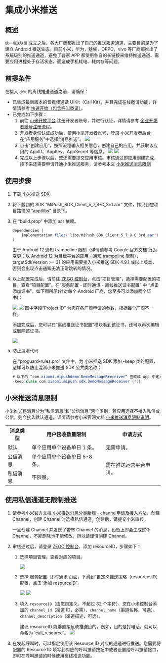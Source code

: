 # 集成小米推送


## 概述

`统一推送联盟` 成立之后，各大厂商都推出了自己的推送服务通道，主要目的是为了建立 Android 推送生态。目前小米，华为，魅族，OPPO，vivo 等厂商都推出了系统级别的推送通道，避免了各家 APP 都使用各自的长链接来维持推送通道、需要应用进程处于存活状态，而造成手机耗电、耗内存等问题。

## 前提条件

在接入 `小米` 的离线推送通道之前，请确保：

- 已集成最新版本的音视频通话 UIKit（Call Kit），并且完成在线邀请功能，详情请参考 [快速开始（包含呼叫邀请）](./../Quick%20start%20(with%20call%20invitation).mdx)。
- 已完成如下步骤：
    1. 前往 <a href="https://dev.mi.com/console/appservice/push.html" target="_blank" rel="noreferrer noopener">小米开放平台</a> 注册开发者账号，并进行认证，详情请参考 <a href="https://dev.mi.com/console/doc/detail?pId=848" target="_blank" rel="noreferrer noopener">企业开发者账号注册流程</a>。
    2. 开发者身份认证成功后，使用小米开发者账号，登录 <a href="https://dev.mi.com/console/man/" target="_blank" rel="noreferrer noopener">小米开发者后台</a>，在“应用服务”中选择“消息推送”。
        <Frame width="512" height="auto" caption=""><img src="https://storage.zego.im/sdk-doc/Pics/ZIM/OfflinePush/xiaomi2.png" /></Frame>
    3. 点击“创建应用”，按照流程输入相关信息，创建自己的应用，并获取该应用的 AppID、AppKey、AppSecret 等信息。
        <Frame width="512" height="auto" caption=""><img src="https://storage.zego.im/sdk-doc/Pics/ZIM/OfflinePush/xiaomi3.png" /></Frame>
        <Frame width="512" height="auto" caption=""><img src="https://storage.zego.im/sdk-doc/Pics/ZIM/OfflinePush/xiaomi4.png" /></Frame>
    4. 完成以上步骤以后，您还需要提交应用审核。审核通过即应用创建完成，接下来还需要申请开通小米推送服务，请参考本文 [小米推送消息限制](#小米推送消息限制)

## 使用步骤

1. 下载 [小米推送 SDK](https://storage.zego.im/zpns/sdk/xiaomi/MiPush_SDK_Client_5_7_8-C_3rd.aar)。

2. 将下载到的 SDK “MiPush_SDK_Client_5_7_8-C_3rd.aar” 文件，拷贝到您项目路径的 “app/libs” 目录下。

3. 在 “build.prop” 中添加 aar 依赖。

    ```java
    dependencies {
        implementation files('libs/MiPush_SDK_Client_5_7_8-C_3rd.aar') // 版本为 5.7.8 的小米推送 SDK
    }
    ```

    <Warning title="Warning">
    由于 Android 12 通知 trampoline 限制（详情请参考 Google 官方文档 <a href="https://developer.android.google.cn/about/versions/12/behavior-changes-12?hl=zh-cn#notification-trampolines" target="_blank" rel="noreferrer noopener">行为变更：以 Android 12 为目标平台的应用 - 通知 trampoline 限制</a>），targetSdkVersion >= 31 的应用需要接入小米推送 SDK 4.9.1 或以上版本，否则会出现点击通知无法正常跳转的情况。
    </Warning>

4. 以上配置完成后，请前往 [ZEGO 控制台](https://console.zego.im/)，点击“项目管理”，选择需要配置的项目，查看“项目配置”。在“服务配置 - 即时通讯 - 离线推送证书配置” 中 “点击添加证书”，如下图所示(针对每个 Android 厂商，您至多可以添加两个证书)：

    <Frame width="512" height="auto" caption=""><img src="https://storage.zego.im/sdk-doc/Pics/Consle/09161.png" /></Frame>

    <Frame width="512" height="auto" caption=""><img src="https://storage.zego.im/sdk-doc/Pics/Consle/09162.png" /></Frame>

    <Note title="Note">
    图中字段“Project ID” 为您在各厂商申请的参数，根据每个厂商不一样。
    </Note>

    添加完成后，您可以在“离线推送证书配置”模块看到该证书，还可以再次编辑或删除该证书。

    <Frame width="512" height="auto" caption=""><img src="https://storage.zego.im/sdk-doc/Pics/Consle/09163.png" /></Frame>

5. 防止混淆代码

    在 “proguard-rules.pro” 文件中，为 小米推送 SDK 添加 -keep 类的配置，这样可以防止混淆小米推送 SDK 公共类名称：

    ```java
    # 以下的 “com.xiaomi.mipushdemo.DemoMessageRreceiver” 应改成 App 中定义的完整类名
    -keep class com.xiaomi.mipush.sdk.DemoMessageReceiver {*;}
    ```

## 小米推送消息限制

小米推送将消息分为“私信消息”和“公信消息”两个类别，若应用选择不接入私信或公信，则会接入默认通道，详情请参考小米官网文档 <a href="https://dev.mi.com/console/doc/detail?pId=2086" target="_blank" rel="noreferrer noopener">小米推送消息限制说明</a>。

<table>
<tbody><tr>
<th>消息类型</th>
<th>用户接收数量限制</th>
<th>申请方式</th>
</tr>
<tr>
<td>默认</td>
<td>单个应用单个设备单日 1 条。</td>
<td>无需申请。</td>
</tr>
<tr>
<td>公信消息</td>
<td>单个应用单个设备单日 5-8 条。</td>
<td rowspan="2">需在推送运营平台申请。</td>
</tr>
<tr>
<td>私信消息</td>
<td>不限量。</td>
</tr>
</tbody></table>


## 使用私信通道无限制推送

1. 请参考小米官方文档 <a href="https://dev.mi.com/console/doc/detail?pId=2422#_2" target="_blank" rel="noreferrer noopener">小米推送消息分类新规 - channel申请及接入方法</a>，创建 Channel，创建 Channel 时选择私信通道。创建后，请提交小米审核。

    <Warning title="Warning">
    一旦创建 Channel 并发送了带有 Channel 的消息，设备上即会生成这个 Channel，不能删除也不能修改，所以请谨慎创建 Channel。 
    </Warning>                                  
2. 审核通过后，请登录 [ZEGO 控制台](https://console.zego.im/)，添加 resourceID，步骤如下：
    1. 选择项目管理，查看对应的项目。
        <Frame width="512" height="auto" caption=""><img src="https://storage.zego.im/sdk-doc/Pics/ZIM/OfflinePush/Enter_project_1.jpeg" /></Frame>
    2. 选择 服务配置- 即时通讯 页面，下滑到“自定义推送策略（resourcesID）配置，点击“添加 resourceID”。
        <Frame width="512" height="auto" caption=""><img src="https://storage.zego.im/sdk-doc/Pics/ZIM/OfflinePush/Add_1.jpeg" /></Frame>
        <Frame width="512" height="auto" caption=""><img src="https://storage.zego.im/sdk-doc/Pics/ZIM/OfflinePush/resouceID.jpeg" /></Frame>
    3. 填入 `resourceID`（由您自定义，不超过 32 个字符）、您在小米控制台添加的 `channel_id`（渠道 ID，必需）、`channel_name`（渠道名称，可选）、`channel_description`（渠道描述，可选）。

        <Note title="Note">
        建议 resourceID 能够直接反映推送目的。例如，目的是打电话，就可以命名为 `call_resource`。
        </Note>

        <Frame width="512" height="auto" caption=""><img src="https://storage.zego.im/sdk-doc/Pics/ZegoUIKit/Android/resourceID_xiaomi.png" /></Frame>

3. 在发起呼叫时，可以指定使用该 Resource ID 对应的通道进行推送。您需要将配置的 Resource ID 填写到对应的呼叫邀请按钮中或者设置给呼叫邀请接口，即可在呼叫邀请的时候使用离线推送功能。
